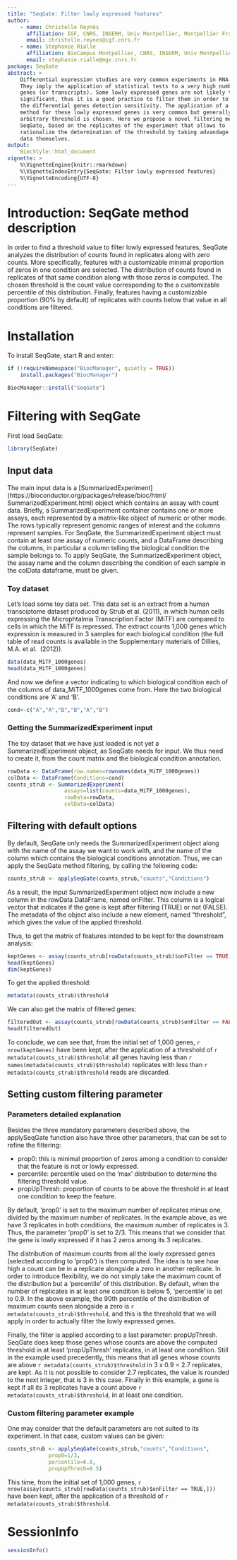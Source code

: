 ```yaml
---
title: "SeqGate: Filter lowly expressed features"
author:
    - name: Christelle Reynès
      affiliation: IGF, CNRS, INSERM, Univ Montpellier, Montpellier France
      email: christelle.reynes@igf.cnrs.fr
    - name: Stéphanie Rialle
      affiliation: BioCampus Montpellier, CNRS, INSERM, Univ Montpellier, Montpellier France
      email: stephanie.rialle@mgx.cnrs.fr
package: SeqGate
abstract: >
    Differential expression studies are very common experiments in RNA-Seq. 
    They imply the application of statistical tests to a very high number of 
    genes (or transcripts). Some lowly expressed genes are not likely to be 
    significant, thus it is a good practice to filter them in order to increase 
    the differential genes detection sensitivity. The application of a filtering
    method for these lowly expressed genes is very common but generally an 
    arbitrary threshold is chosen. Here we propose a novel filtering method, 
    SeqGate, based on the replicates of the experiment that allows to 
    rationalize the determination of the threshold by taking advandage of the 
    data themselves.
output:
    BiocStyle::html_document
vignette: >
    %\VignetteEngine{knitr::rmarkdown}
    %\VignetteIndexEntry{SeqGate: Filter lowly expressed features}
    %\VignetteEncoding{UTF-8}
---
```


<!--
```r
library(knitr)
opts_chunk$set(cache=FALSE, error=FALSE)
```
-->

<!--
```r
knitr::opts_chunk$set(echo = TRUE)
```
-->


# Introduction: SeqGate method description

In order to find a threshold value to filter lowly expressed features, SeqGate 
analyzes the distribution of counts found in replicates along with zero counts. 
More specifically, features with a customizable minimal proportion of zeros in 
one condition are selected. The distribution of counts found in replicates of 
that same condition along with those zeros is computed. The chosen threshold is 
the count value corresponding to the a customizable percentile of this 
distribution. Finally, features having a customizable proportion (90% by 
default) of replicates with counts below that value in all conditions are 
filtered.

# Installation

To install SeqGate, start R and enter:

```r
if (!requireNamespace("BiocManager", quietly = TRUE))
    install.packages("BiocManager")

BiocManager::install("SeqGate")
```

# Filtering with SeqGate

First load SeqGate:
```r
library(SeqGate)
```

## Input data

The main input data is a
[SummarizedExperiment] (https://bioconductor.org/packages/release/bioc/html/
SummarizedExperiment.html)
object which contains an assay with count data. Briefly, a SummarizedExperiment
container contains one or more assays, each represented by a matrix-like object
of numeric or other mode. The rows typically represent genomic ranges of
interest and the columns represent samples. For SeqGate, the
SummarizedExperiment object must contain at least one assay of numeric counts,
and a DataFrame describing the columns, in particular a column telling the
biological condition the sample belongs to.
To apply SeqGate, the SummarizedExperiment object, the assay name and the column
describing the condition of each sample in the colData dataframe, must be given.

### Toy dataset

Let's load some toy data set. This data set is an extract from a human
transciptome dataset produced by Strub et al. (2011), in which human cells 
expressing the Microphtalmia Transcription Factor (MiTF) are compared to cells 
in which the MiTF is repressed. The extract counts 1,000 genes which expression 
is measured in 3 samples for each biological condition (the full table of read 
counts is available in the Supplementary materials of Dillies, M.A. et al. 
(2012)).

```r
data(data_MiTF_1000genes)
head(data_MiTF_1000genes)
```

And now we define a vector indicating to which biological condition each of the
columns of data_MiTF_1000genes come from. Here the two biological conditions are
'A' and 'B'.
```r
cond<-c("A","A","B","B","A","B")
```

### Getting the SummarizedExperiment input

The toy dataset that we have just loaded is not yet a SummarizedExperiment
object, as SeqGate needs for input. We thus need to create it, from the count
matrix and the biological condition annotation.

```r
rowData <- DataFrame(row.names=rownames(data_MiTF_1000genes))
colData <- DataFrame(Conditions=cond)
counts_strub <- SummarizedExperiment(
                  assays=list(counts=data_MiTF_1000genes),
                  rowData=rowData,
                  colData=colData)
```


## Filtering with default options

By default, SeqGate only needs the SummarizedExperiment object along with the
name of the assay we want to work with, and the name of the column which
contains the biological conditions annotation. Thus, we can apply the SeqGate
method filtering, by calling the following code:

```r
counts_strub <- applySeqGate(counts_strub,"counts","Conditions")
```
As a result, the input SummarizedExperiment object now include a new column in
the rowData DataFrame, named onFilter. This column is a logical vector that
indicates if the gene is kept after filtering (TRUE) or not (FALSE). The
metadata of the object also include a new element, named "threshold", which
gives the value of the applied threshold.

Thus, to get the matrix of features intended to be kept for the downstream
analysis:
```r
keptGenes <- assay(counts_strub[rowData(counts_strub)$onFilter == TRUE,])
head(keptGenes)
dim(keptGenes)
```

To get the applied threshold:

```r
metadata(counts_strub)$threshold
```

We can also get the matrix of filtered genes:

```r
filteredOut <- assay(counts_strub[rowData(counts_strub)$onFilter == FALSE,])
head(filteredOut)
```

To conclude, we can see that, from the initial set of 1,000 genes,
`r nrow(keptGenes)` have been kept, after the application of a threshold of
`r metadata(counts_strub)$threshold`: all genes having less than
`r names(metadata(counts_strub)$threshold)`
replicates with less than `r metadata(counts_strub)$threshold` reads are
discarded.

## Setting custom filtering parameter

### Parameters detailed explanation

Besides the three mandatory parameters described above, the applySeqGate 
function also have three other parameters, that can be set to refine the 
filtering:

* prop0: this is minimal proportion of zeros among a condition to consider that
    the feature is not or lowly expressed.
* percentile: percentile used on the 'max' distribution to determine the
    filtering threshold value.
* propUpThresh: proportion of counts to be above the threshold in at least one
    condition to keep the feature.

By default, 'prop0' is set to the maximum number of replicates minus one,
divided by the maximum number of replicates. In the example above, as we have 3
replicates in both conditions, the maximum number of replicates is 3. Thus, the
parameter 'prop0' is set to 2/3. This means that we consider that the gene is
lowly expressed if it has 2 zeros among its 3 replicates.

The distribution of maximum counts from all the lowly expressed genes (selected
according to 'prop0') is then computed. The idea is to see how high a count can
be in a replicate alongside a zero in another replicate. In order to introduce
flexibility, we do not simply take the maximum count of the distribution but a
'percentile' of this distribution. By default, when the number of replicates in
at least one condition is below 5, 'percentile' is set to 0.9. In the above
example, the 90th percentile of the distribution of maximum counts seen 
alongside a zero is `r metadata(counts_strub)$threshold`, and this is the 
threshold that we will  apply in order to actually filter the lowly expressed 
genes.

Finally, the filter is applied according to a last parameter: propUpThresh.
SeqGate does keep those genes whose counts are above the computed threshold in
at least 'propUpThresh' replicates, in at least one condition. Still in the
example used precedently, this means that all genes whose counts are above
`r metadata(counts_strub)$threshold` in 3 x 0.9 = 2.7 replicates, are kept. 
As it is not possible to consider 2.7 replicates, the value is rounded to the 
next integer, that is 3 in this case. Finally in this example, a gene is kept if
all its 3 replicates have a count above `r metadata(counts_strub)$threshold`, 
in at least one condition.

### Custom filtering parameter example

One may consider that the default parameters are not suited to its experiment.
In that case, custom values can be given:

```r
counts_strub <- applySeqGate(counts_strub,"counts","Conditions",
             prop0=1/3,
             percentile=0.8,
             propUpThresh=0.5)
```

This time, from the initial set of 1,000 genes, 
`r nrow(assay(counts_strub[rowData(counts_strub)$onFilter == TRUE,]))` have been kept, 
after the application of a threshold of `r metadata(counts_strub)$threshold`.

# SessionInfo

```r
sessionInfo()
```

